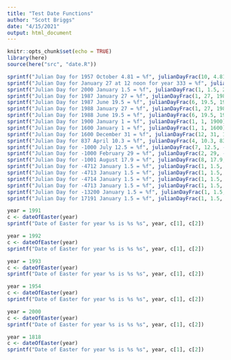 ```yaml
---
title: "Test Date Functions"
author: "Scott Briggs"
date: "4/15/2021"
output: html_document
---
```


```r
knitr::opts_chunk$set(echo = TRUE)
library(here)
source(here("src", "date.R"))
```


```r
sprintf("Julian Day for 1957 October 4.81 = %f", julianDayFrac(10, 4.81, 1957))
sprintf("Julian Day for January 27 at 12 noon for year 333 = %f", julianDayFrac(1, 27.5, 333))
sprintf("Julian Day for 2000 January 1.5 = %f", julianDayFrac(1, 1.5, 2000))
sprintf("Julian Day for 1987 January 27 = %f", julianDayFrac(1, 27, 1987))
sprintf("Julian Day for 1987 June 19.5 = %f", julianDayFrac(6, 19.5, 1987))
sprintf("Julian Day for 1988 January 27 = %f", julianDayFrac(1, 27, 1988))
sprintf("Julian Day for 1988 June 19.5 = %f", julianDayFrac(6, 19.5, 1988))
sprintf("Julian Day for 1900 January 1 = %f", julianDayFrac(1, 1, 1900))
sprintf("Julian Day for 1600 January 1 = %f", julianDayFrac(1, 1, 1600))
sprintf("Julian Day for 1600 December 31 = %f", julianDayFrac(12, 31, 1600))
sprintf("Julian Day for 837 April 10.3 = %f", julianDayFrac(4, 10.3, 837))
sprintf("Julian Day for -1000 July 12.5 = %f", julianDayFrac(7, 12.5, -1000))
sprintf("Julian Day for -1000 February 29 = %f", julianDayFrac(2, 29, -1000))
sprintf("Julian Day for -1001 August 17.9 = %f", julianDayFrac(8, 17.9, -1001))
sprintf("Julian Day for -4712 January 1.5 = %f", julianDayFrac(1, 1.5, -4712))
sprintf("Julian Day for -4713 January 1.5 = %f", julianDayFrac(1, 1.5, -4713))
sprintf("Julian Day for -4714 January 1.5 = %f", julianDayFrac(1, 1.5, -4714))
sprintf("Julian Day for -4713 January 1.5 = %f", julianDayFrac(1, 1.5, -4713))
sprintf("Julian Day for -13200 January 1.5 = %f", julianDayFrac(1, 1.5, -13200))
sprintf("Julian Day for 17191 January 1.5 = %f", julianDayFrac(1, 1.5, 17191))
```

```r
year = 1991
c <- dateOfEaster(year)
sprintf("Date of Easter for year %s is %s %s", year, c[1], c[2])

year = 1992
c <- dateOfEaster(year)
sprintf("Date of Easter for year %s is %s %s", year, c[1], c[2])

year = 1993
c <- dateOfEaster(year)
sprintf("Date of Easter for year %s is %s %s", year, c[1], c[2])

year = 1954
c <- dateOfEaster(year)
sprintf("Date of Easter for year %s is %s %s", year, c[1], c[2])

year = 2000
c <- dateOfEaster(year)
sprintf("Date of Easter for year %s is %s %s", year, c[1], c[2])

year = 1818
c <- dateOfEaster(year)
sprintf("Date of Easter for year %s is %s %s", year, c[1], c[2])
```
